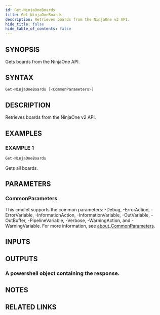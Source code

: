 ```yaml
---
id: Get-NinjaOneBoards
title: Get-NinjaOneBoards
description: Retrieves boards from the NinjaOne v2 API.
hide_title: false
hide_table_of_contents: false
---
```


## SYNOPSIS

Gets boards from the NinjaOne API.

## SYNTAX

```powershell
Get-NinjaOneBoards [<CommonParameters>]
```

## DESCRIPTION

Retrieves boards from the NinjaOne v2 API.

## EXAMPLES

### EXAMPLE 1

```powershell
Get-NinjaOneBoards
```

Gets all boards.

## PARAMETERS

### CommonParameters

This cmdlet supports the common parameters: -Debug, -ErrorAction, -ErrorVariable, -InformationAction, -InformationVariable, -OutVariable, -OutBuffer, -PipelineVariable, -Verbose, -WarningAction, and -WarningVariable. For more information, see [about_CommonParameters](http://go.microsoft.com/fwlink/?LinkID=113216).

## INPUTS

## OUTPUTS

### A powershell object containing the response.

## NOTES

## RELATED LINKS
